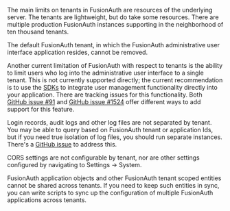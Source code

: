 ---
---

The main limits on tenants in FusionAuth are resources of the underlying server. The tenants are lightweight, but do take some resources. There are multiple production FusionAuth instances supporting in the neighborhood of ten thousand tenants.

The default FusionAuth tenant, in which the FusionAuth administrative user interface application resides, cannot be removed.

Another current limitation of FusionAuth with respect to tenants is the ability to limit users who log into the administrative user interface to a single tenant. This is not currently supported directly; the current recommendation is to use the [SDKs](/docs/sdks) to integrate user management functionality directly into your application. There are tracking issues for this functionality. Both [GitHub issue #91](https://github.com/fusionauth/fusionauth-issues/issues/91) and [GitHub issue #1524](https://github.com/fusionauth/fusionauth-issues/issues/1524) offer different ways to add support for this feature.

Login records, audit logs and other log files are not separated by tenant. You may be able to query based on FusionAuth tenant or application Ids, but if you need true isolation of log files, you should run separate instances. There's a [GitHub issue](https://github.com/FusionAuth/fusionauth-issues/issues/922) to address this.

CORS settings are not configurable by tenant, nor are other settings configured by navigating to <Breadcrumb>Settings -> System</Breadcrumb>.

FusionAuth application objects and other FusionAuth tenant scoped entities cannot be shared across tenants. If you need to keep such entities in sync, you can write scripts to sync up the configuration of multiple FusionAuth applications across tenants.

<CrossTenantUserAccess />


